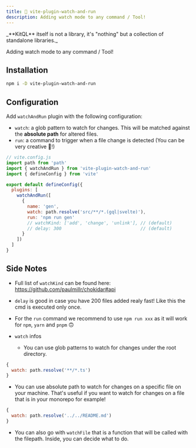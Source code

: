 ```yaml
---
title: 👀 vite-plugin-watch-and-run
description: Adding watch mode to any command / Tool!
---
```



<Aside type="tip">
  _**KitQL** itself is not a library, it's "nothing" but a collection of standalone libraries._
</Aside>

Adding watch mode to any command / Tool!

## Installation

```sh
npm i -D vite-plugin-watch-and-run
```

## Configuration

Add `watchAndRun` plugin with the following configuration:

- `watch`: a glob pattern to watch for changes. This will be matched against the **absolute path**
  for altered files.
- `run`: a command to trigger when a file change is detected (You can be very creative 🥳!)

```js
// vite.config.js
import path from 'path'
import { watchAndRun } from 'vite-plugin-watch-and-run'
import { defineConfig } from 'vite'

export default defineConfig({
  plugins: [
    watchAndRun([
      {
        name: 'gen',
        watch: path.resolve('src/**/*.(gql|svelte)'),
        run: 'npm run gen'
        // watchKind: ['add', 'change', 'unlink'], // (default)
        // delay: 300                              // (default)
      }
    ])
  ]
}
```

## Side Notes

- Full list of `watchKind` can be found here: https://github.com/paulmillr/chokidar#api

- `delay` is good in case you have 200 files added realy fast! Like this the cmd is executed only
  once.

- For the `run` command we recommend to use `npm run xxx` as it will work for `npm`, `yarn` and
  `pnpm` 🙃

- `watch` infos
  - You can use glob patterns to watch for changes under the root directory.

```js
{
  watch: path.resolve('**/*.ts')
}
```

- You can use absolute path to watch for changes on a specific file on your machine. That's useful
  if you want to watch for changes on a file that is in your monorepo for example!

```js
{
  watch: path.resolve('../../README.md')
}
```

- You can also go with `watchFile` that is a function that will be called with the filepath. Inside,
  you can decide what to do.
